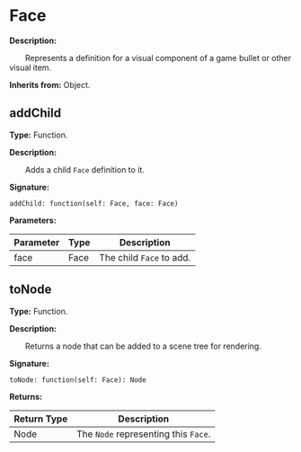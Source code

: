 
# Face

**Description:**

&emsp;&emsp;Represents a definition for a visual component of a game bullet or other visual item.

**Inherits from:** Object.

## addChild

**Type:** Function.

**Description:**

&emsp;&emsp;Adds a child `Face` definition to it.

**Signature:**
```tl
addChild: function(self: Face, face: Face)
```

**Parameters:**

| Parameter | Type | Description |
| --- | --- | --- |
| face | Face | The child `Face` to add. |

## toNode

**Type:** Function.

**Description:**

&emsp;&emsp;Returns a node that can be added to a scene tree for rendering.

**Signature:**
```tl
toNode: function(self: Face): Node
```

**Returns:**

| Return Type | Description |
| --- | --- |
| Node | The `Node` representing this `Face`. |
